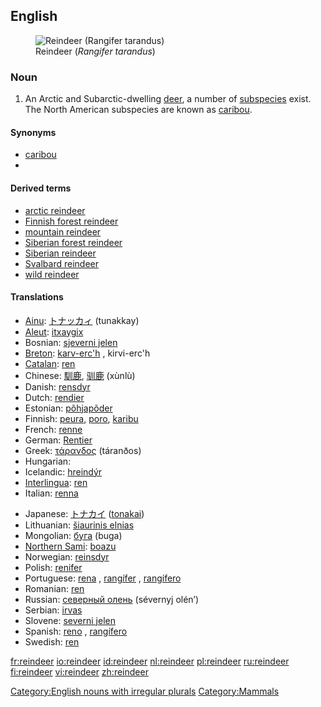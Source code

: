 {{wikipedia}}
==English==
[[Image:Nordamerikanisches Rentier.jpg|thumbnail|right|Reindeer (''Rangifer tarandus'')]]

===Noun===
{{en-noun|reindeer}}

# {{zoology}} An Arctic and Subarctic-dwelling [[deer]], a number of [[subspecies]] exist. The North American subspecies are known as [[caribou]].

====Synonyms====
*[[caribou]]
*{{spelink|Rangifer tarandus}}

====Derived terms====
*[[arctic reindeer]]
*[[Finnish forest reindeer]]
*[[mountain reindeer]]
*[[Siberian forest reindeer]]
*[[Siberian reindeer]]
*[[Svalbard reindeer]]
*[[wild reindeer]]

====Translations====
{{trans-top|an Arctic and Subarctic-dwelling deer}}
*[[Ainu]]: [[トナッカィ]] (tunakkay)
*[[Aleut]]: [[itxaygix]]
*Bosnian: [[sjeverni jelen]] {{m}}
*[[Breton]]: [[karv-erc'h]] {{m}}, kirvi-erc'h {{p}}
*[[Catalan]]: [[ren]] {{m}}
*Chinese: [[馴鹿]], [[驯鹿]] (xùnlù)
*Danish: [[rensdyr]]
*Dutch: [[rendier]] {{n}}
*Estonian: [[põhjapõder]]
*Finnish: [[peura]], [[poro]], [[karibu]]
*French: [[renne]] {{m}}
*German: [[Rentier]] {{n}}
*Greek: [[τάρανδος]] (táranðos) {{m}}
*Hungarian: {{t|hu|rénszarvas}}
*Icelandic: [[hreindýr]] {{n}}
*[[Interlingua]]: [[ren]]
*Italian: [[renna]] {{f}}
{{trans-mid}}
*Japanese: [[トナカイ]] ([[tonakai]])
*Lithuanian: [[šiaurinis elnias]] {{m}}
*Mongolian: [[буга]] (buga)
*[[Northern Sami]]: [[boazu]]
*Norwegian: [[reinsdyr]] {{n}}
*Polish: [[renifer]] {{m}}
*Portuguese: [[rena]] {{f}}, [[rangífer]] {{m}}, [[rangífero]] {{m}}
*Romanian: [[ren]] {{m}}
*Russian: [[северный олень]] (sévernyj olén’) {{m}}
*Serbian: [[irvas]] {{m}}
*Slovene: [[severni jelen]] {{m}}
*Spanish: [[reno]] {{m}}, [[rangífero]] {{m}}
*Swedish: [[ren]] {{c}}
{{trans-bottom}}

[[Category:English nouns with irregular plurals]]
[[Category:Mammals]]

[[fr:reindeer]]
[[io:reindeer]]
[[id:reindeer]]
[[nl:reindeer]]
[[pl:reindeer]]
[[ru:reindeer]]
[[fi:reindeer]]
[[vi:reindeer]]
[[zh:reindeer]]